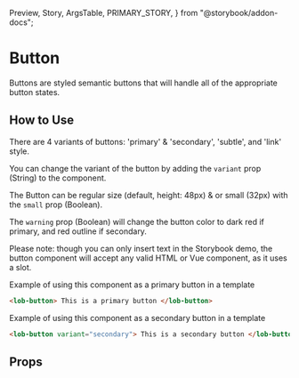   Preview,
  Story,
  ArgsTable,
  PRIMARY_STORY,
} from "@storybook/addon-docs";

# Button

Buttons are styled semantic buttons that will handle all of the appropriate button states.

<Preview>
  <Story id="components-button--default" />
</Preview>

## How to Use

There are 4 variants of buttons: 'primary' & 'secondary', 'subtle', and 'link' style.

You can change the variant of the button by adding the `variant` prop (String) to the component.

The Button can be regular size (default, height: 48px) & or small (32px) with the `small` prop (Boolean).

The `warning` prop (Boolean) will change the button color to dark red if primary, and red outline if secondary.

Please note: though you can only insert text in the Storybook demo, the button component will accept any valid HTML or Vue component, as it uses a slot.

Example of using this component as a primary button in a template

```html
<lob-button> This is a primary button </lob-button>
```

Example of using this component as a secondary button in a template

```html
<lob-button variant="secondary"> This is a secondary button </lob-button>
```

## Props

<ArgsTable story={PRIMARY_STORY} />
